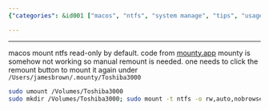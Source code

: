 ```yaml
---
{"categories": &id001 ["macos", "ntfs", "system manage", "tips", "usage"], "category": "Volume Management", "date": "2022-08-08 05:19:14", "description": "This article provides a step-by-step guide on how to mount NTFS volumes on MacOS using a command-line tool, along with troubleshooting tips for fixing issues when the app is not functioning properly. The instructions cover the process of unmounting and remounting a specific volume to ensure smooth performance.", "tags": *id001, "title": "MacOS mount ntfs volumes"}

---
```


------
macos mount ntfs read-only by default.
code from [mounty.app](https://mounty.app/)
mounty is somehow not working so manual remount is needed.
one needs to click the remount button to mount it again under `/Users/jamesbrown/.mounty/Toshiba3000`
```bash
sudo umount /Volumes/Toshiba3000
sudo mkdir /Volumes/Toshiba3000; sudo mount -t ntfs -o rw,auto,nobrowse /dev/<diskIdentifier> /Volumes/Toshiba3000
```
